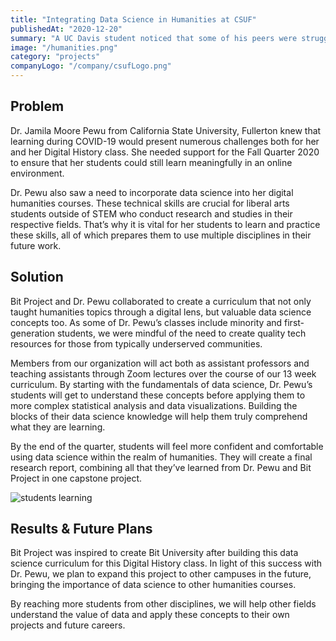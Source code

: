 ```yaml
---
title: "Integrating Data Science in Humanities at CSUF"
publishedAt: "2020-12-20"
summary: "A UC Davis student noticed that some of his peers were struggling with the idea of learning to code. To help, he and other students began a group to produce educational materials that make STEM subjects accessible to other students, and Bit Project and their boot camps were born. At Twitter BitCamp, students learn to call the search endpoint of the Twitter API through the Python library Tweepy."
image: "/humanities.png"
category: "projects"
companyLogo: "/company/csufLogo.png"
---
```


## Problem

Dr. Jamila Moore Pewu from California State University, Fullerton knew that learning during COVID-19 would present numerous challenges both for her and her Digital History class. She needed support for the Fall Quarter 2020 to ensure that her students could still learn meaningfully in an online environment.

Dr. Pewu also saw a need to incorporate data science into her digital humanities courses. These technical skills are crucial for liberal arts students outside of STEM who conduct research and studies in their respective fields. That’s why it is vital for her students to learn and practice these skills, all of which prepares them to use multiple disciplines in their future work.

## Solution

Bit Project and Dr. Pewu collaborated to create a curriculum that not only taught humanities topics through a digital lens, but valuable data science concepts too. As some of Dr. Pewu’s classes include minority and first-generation students, we were mindful of the need to create quality tech resources for those from typically underserved communities.

Members from our organization will act both as assistant professors and teaching assistants through Zoom lectures over the course of our 13 week curriculum. By starting with the fundamentals of data science, Dr. Pewu’s students will get to understand these concepts before applying them to more complex statistical analysis and data visualizations. Building the blocks of their data science knowledge will help them truly comprehend what they are learning.

By the end of the quarter, students will feel more confident and comfortable using data science within the realm of humanities. They will create a final research report, combining all that they’ve learned from Dr. Pewu and Bit Project in one capstone project.

![students learning](https://user-images.githubusercontent.com/28051494/115486274-34da6500-a20b-11eb-9d09-928ff7b9d373.png)

## Results & Future Plans

Bit Project was inspired to create Bit University after building this data science curriculum for this Digital History class. In light of this success with Dr. Pewu, we plan to expand this project to other campuses in the future, bringing the importance of data science to other humanities courses.

By reaching more students from other disciplines, we will help other fields understand the value of data and apply these concepts to their own projects and future careers.
